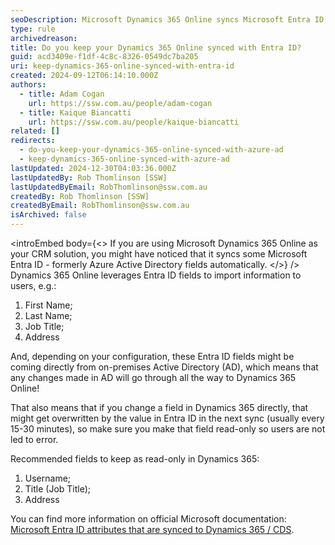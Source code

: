 ```yaml
---
seoDescription: Microsoft Dynamics 365 Online syncs Microsoft Entra ID fields to import user information.
type: rule
archivedreason:
title: Do you keep your Dynamics 365 Online synced with Entra ID?
guid: acd3409e-f1df-4c8c-8326-0549dc7ba205
uri: keep-dynamics-365-online-synced-with-entra-id
created: 2024-09-12T06:14:10.000Z
authors:
  - title: Adam Cogan
    url: https://ssw.com.au/people/adam-cogan
  - title: Kaique Biancatti
    url: https://ssw.com.au/people/kaique-biancatti
related: []
redirects:
  - do-you-keep-your-dynamics-365-online-synced-with-azure-ad
  - keep-dynamics-365-online-synced-with-azure-ad
lastUpdated: 2024-12-30T04:03:36.000Z
lastUpdatedBy: Rob Thomlinson [SSW]
lastUpdatedByEmail: RobThomlinson@ssw.com.au
createdBy: Rob Thomlinson [SSW]
createdByEmail: RobThomlinson@ssw.com.au
isArchived: false
---
```


<introEmbed
  body={<>
If you are using Microsoft Dynamics 365 Online as your CRM solution, you might have noticed that it syncs some Microsoft Entra ID - formerly Azure Active Directory fields automatically.
  </>}
/>
Dynamics 365 Online leverages Entra ID fields to import information to users, e.g.:

1. First Name;
2. Last Name;
3. Job Title;
4. Address

And, depending on your configuration, these Entra ID fields might be coming directly from on-premises Active Directory (AD), which means that any changes made in AD will go through all the way to Dynamics 365 Online!

That also means that if you change a field in Dynamics 365 directly, that might get overwritten by the value in Entra ID in the next sync (usually every 15-30 minutes), so make sure you make that field read-only so users are not led to error.

Recommended fields to keep as read-only in Dynamics 365:

1. Username;
2. Title (Job Title);
3. Address

You can find more information on official Microsoft documentation: [Microsoft Entra ID attributes that are synced to Dynamics 365 / CDS](https://learn.microsoft.com/en-us/entra/identity/hybrid/connect/reference-connect-sync-attributes-synchronized#dynamics-crm?WT.mc_id=DX-MVP-33518).
